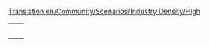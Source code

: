 [[Translation:en/Community/Scenarios/Industry Density/High]]
{{en/Community/Scenarios/Scenarios by quantity of industries}}

{|
|-

|style="border:none;background:white"|
{{Page:en/Community/Scenarios/Chatham Islands}}

|style="border:none;background:white"|
{{Page:en/Community/Scenarios/Europe}}

|-
|style="border:none;background:white"|
{{Page:en/Community/Scenarios/Italy}}

|style="border:none;background:white"|
{{Page:en/Community/Scenarios/Lakes}}

|-
|style="border:none;background:white"|
{{Page:en/Community/Scenarios/United Kingdom}}

|style="border:none;background:white"|
{{Page:en/Community/Scenarios/Jamaica}}

|-
|style="border:none;background:white"|
{{Page:en/Malaysia}}

|style="border:none;background:white"|
<!-- {{ ... }} -->

|-
|style="border:none;background:white"|
<!-- {{ ... }} -->

|style="border:none;background:white"|
<!-- {{ ... }} -->

|}
